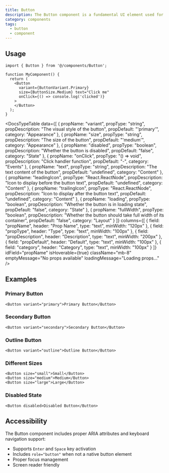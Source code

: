 ```yaml
---
title: Button
description: The Button component is a fundamental UI element used for user interactions.
category: components
tags:
  - button
  - component
---
```






## Usage

```tsx
import { Button } from '@/components/Button';

function MyComponent() {
  return (
    <Button
      variant={ButtonVariant.Primary} 
      size={ButtonSize.Medium} text="Click me" 
      onClick={() => console.log('clicked')}
    >
    </Button>
  );
}
```

<DocsTypeTable
  data={[
    {
      propName: "variant",
      propType: "string",
      propDescription: "The visual style of the button",
      propDefault: "'primary'",
      category: "Appearance"
    },
    {
      propName: "size",
      propType: "string",
      propDescription: "The size of the button",
      propDefault: "'medium'",
      category: "Appearance"
    },
    {
      propName: "disabled",
      propType: "boolean",
      propDescription: "Whether the button is disabled",
      propDefault: "false",
      category: "State"
    },
    {
      propName: "onClick",
      propType: "() => void",
      propDescription: "Click handler function",
      propDefault: "-",
      category: "Events"
    },
    {
      propName: "text",
      propType: "string",
      propDescription: "The text content of the button",
      propDefault: "undefined",
      category: "Content"
    },
    {
      propName: "leadingIcon",
      propType: "React.ReactNode",
      propDescription: "Icon to display before the button text",
      propDefault: "undefined",
      category: "Content"
    },
    {
      propName: "trailingIcon",
      propType: "React.ReactNode",
      propDescription: "Icon to display after the button text",
      propDefault: "undefined",
      category: "Content"
    },
    {
      propName: "loading",
      propType: "boolean",
      propDescription: "Whether the button is in loading state",
      propDefault: "false",
      category: "State"
    },
    {
      propName: "fullWidth",
      propType: "boolean",
      propDescription: "Whether the button should take full width of its container",
      propDefault: "false",
      category: "Layout"
    }
  ]}
  columns={[
    {
      field: "propName",
      header: "Prop Name",
      type: "text",
      minWidth: "120px"
    },
    {
      field: "propType",
      header: "Type",
      type: "text",
      minWidth: "100px"
    },
    {
      field: "propDescription",
      header: "Description",
      type: "text",
      minWidth: "200px"
    },
    {
      field: "propDefault",
      header: "Default",
      type: "text",
      minWidth: "100px"
    },
    {
      field: "category",
      header: "Category",
      type: "text",
      minWidth: "100px"
    }
  ]}
  idField="propName"
  isHoverable={true}
  className="mb-8"
  emptyMessage="No props available"
  loadingMessage="Loading props..."
/>

## Examples

### Primary Button

```tsx
<Button variant="primary">Primary Button</Button>
```

### Secondary Button

```tsx
<Button variant="secondary">Secondary Button</Button>
```

### Outline Button

```tsx
<Button variant="outline">Outline Button</Button>
```

### Different Sizes

```tsx
<Button size="small">Small</Button>
<Button size="medium">Medium</Button>
<Button size="large">Large</Button>
```

### Disabled State

```tsx
<Button disabled>Disabled Button</Button>
```

## Accessibility

The Button component includes proper ARIA attributes and keyboard navigation support:

- Supports `Enter` and `Space` key activation
- Includes `role="button"` when not a native button element
- Proper focus management
- Screen reader friendly
